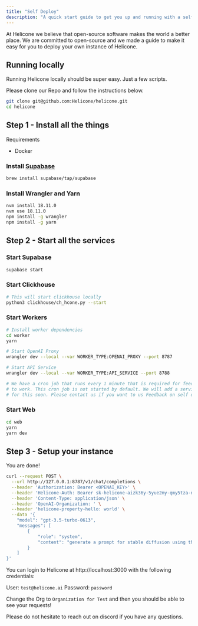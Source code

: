 ```yaml
---
title: "Self Deploy"
description: "A quick start guide to get you up and running with a self-hosted instance of Helicone."
---
```


At Helicone we believe that open-source software makes the world a better place. We are committed to open-source and we made a guide to make it easy for you to deploy your own instance of Helicone.

## Running locally

Running Helicone locally should be super easy. Just a few scripts.

Please clone our Repo and follow the instructions below.

```bash
git clone git@github.com:Helicone/helicone.git
cd helicone
```

## Step 1 - Install all the things

Requirements

- Docker

### Install [Supabase](https://supabase.com/docs/guides/cli)

```bash
brew install supabase/tap/supabase
```

### Install Wrangler and Yarn

```bash
nvm install 18.11.0
nvm use 18.11.0
npm install -g wrangler
npm install -g yarn
```

## Step 2 - Start all the services

### Start Supabase

```bash
supabase start
```

### Start Clickhouse

```bash
# This will start clickhouse locally
python3 clickhouse/ch_hcone.py --start
```

### Start Workers

```bash
# Install worker dependencies
cd worker
yarn
```

```bash
# Start OpenAI Proxy
wrangler dev --local --var WORKER_TYPE:OPENAI_PROXY --port 8787
```

```bash
# Start API Service
wrangler dev --local --var WORKER_TYPE:API_SERVICE --port 8788
```

```bash
# We have a cron job that runs every 1 minute that is required for feedback
# to work. This cron job is not started by default. We will add a service
# for this soon. Please contact us if you want to us Feedback on self deploy
```

### Start Web

```bash
cd web
yarn
yarn dev
```

## Step 3 - Setup your instance

You are done!

```bash
curl --request POST \
  --url http://127.0.0.1:8787/v1/chat/completions \
  --header 'Authorization: Bearer <OPENAI_KEY>' \
  --header 'Helicone-Auth: Bearer sk-helicone-aizk36y-5yue2my-qmy5tza-n7x3aqa' \
  --header 'Content-Type: application/json' \
  --header 'OpenAI-Organization: ' \
  --header 'helicone-property-hello: world' \
  --data '{
    "model": "gpt-3.5-turbo-0613",
    "messages": [
        {
            "role": "system",
            "content": "generate a prompt for stable diffusion using this article.\n The prompt should instruct the image generation model to generate a image that would be suitable for the main image of the article.\n Therefore, the image should be relevant to the article, while being photorealistic, and safe for work.\n Only include the prompt, and do not include a introduction to the prompt. The entire prompt should be 90 characters or less. Make it as relevant to the image as possible, but do not include people or faces in the prompt."
        }
    ]
}'
```

You can login to Helicone at http://localhost:3000
with the following credentials:

User: `test@helicone.ai`
Password: `password`

Change the Org to `Organization for Test` and then you should be able to see your requests!

Please do not hesitate to reach out on discord if you have any questions.
